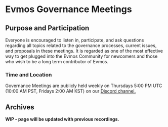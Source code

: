 # Evmos Governance Meetings

## Purpose and Participation

Everyone is encouraged to listen in, participate, and ask questions regarding all topics related to the governance processes, current issues, and proposals in these meetings. It is regarded as one of the most effective way to get plugged into the Evmos Community for newcomers and those who wish to be a long term contributor of Evmos.

### Time and Location

Governance Meetings are publicly held weekly on Thursdays 5:00 PM UTC (10:00 AM PST, Fridays 2:00 AM KST) on our [Discord channel.](https://discord.gg/EvmosOrg)

## Archives

**WIP - page will be updated with previous recordings.**
